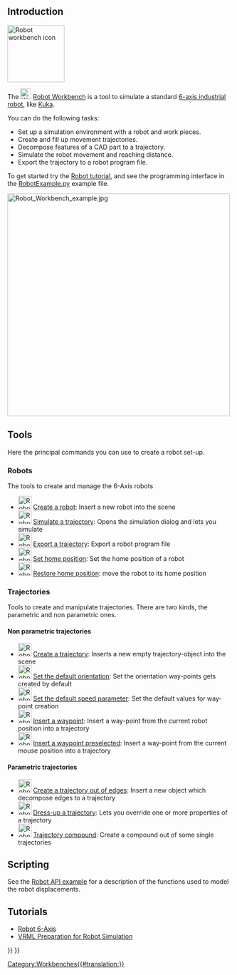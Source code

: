 <languages/>
<translate>

<!--T:40-->
{{Docnav
|[[Reverse_Engineering_Workbench|Reverse Engineering Workbench]]
|[[Sketcher_Workbench|Sketcher Workbench]]
|IconL=Workbench_Reverse_Engineering.svg
|IconR=Workbench_Sketcher.svg
}}

<!--T:42-->
{{VeryImportantMessage|The Robot Workbench is unmaintained. If you have experience with the topic and are interested in maintaining it, please state your intention in the developer's section of the [https://forum.freecadweb.org/index.php FreeCAD forum].

<!--T:47-->
The reason this workbench is still in the master source code is because this workbench is programmed in C++. If this workbench could be programmed in Python, then it could be made an [[external_workbenches|external workbench]] and it could be moved to a separate repository.
}}

== Introduction == <!--T:37-->

</translate>
[[Image:Workbench_Robot.svg|thumb|128px|<translate><!--T:46--> Robot workbench icon</translate>]]
<translate>

<!--T:2-->
The [[Image:Workbench_Robot.svg|24px]] [[Robot_Workbench|Robot Workbench]] is a tool to simulate a standard [[Robot_6-Axis|6-axis industrial robot]], like [http://kuka.com/ Kuka].

<!--T:38-->
You can do the following tasks:
* Set up a simulation environment with a robot and work pieces.
* Create and fill up movement trajectories.
* Decompose features of a CAD part to a trajectory.
* Simulate the robot movement and reaching distance.
* Export the trajectory to a robot program file.

<!--T:3-->
To get started try the [[Robot_tutorial|Robot tutorial]], and see the programming interface in the [https://github.com/FreeCAD/FreeCAD_sf_master/blob/master/src/Mod/Robot/RobotExample.py RobotExample.py] example file.

</translate>
{{TOCright}}
[[Image:Robot_Workbench_example.jpg|500px]]
<translate>

== Tools == <!--T:4-->
Here the principal commands you can use to create a robot set-up. 

=== Robots === <!--T:5-->
The tools to create and manage the 6-Axis robots

<!--T:6-->
* [[Image:Robot_CreateRobot.svg|30px]] [[Robot_CreateRobot|Create a robot]]: Insert a new robot into the scene
* [[Image:Robot_Simulate.svg|30px]] [[Robot_Simulate|Simulate a trajectory]]: Opens the simulation dialog and lets you simulate 
* [[Image:Robot_Export.svg|30px]] [[Robot_Export|Export a trajectory]]: Export a robot program file
* [[Image:Robot_SetHomePos.svg|30px]] [[Robot_SetHomePos|Set home position]]: Set the home position of a robot
* [[Image:Robot_RestoreHomePos.svg|30px]] [[Robot_RestoreHomePos|Restore home position]]: move the robot to its home position

=== Trajectories === <!--T:7-->
Tools to create and manipulate trajectories. There are two kinds, the parametric and non parametric ones.

==== Non parametric trajectories ==== <!--T:8-->
* [[Image:Robot_CreateTrajectory.svg|30px]] [[Robot_CreateTrajectory|Create a trajectory]]: Inserts a new empty trajectory-object into the scene
* [[Image:Robot_SetDefaultOrientation.svg|30px]] [[Robot_SetDefaultOrientation|Set the default orientation]]: Set the orientation way-points gets created by default
* [[Image:Robot_SetDefaultValues.svg|30px]] [[Robot_SetDefaultValues|Set the default speed parameter]]: Set the default values for way-point creation
* [[Image:Robot_InsertWaypoint.svg|30px]] [[Robot_InsertWaypoint|Insert a waypoint]]: Insert a way-point from the current robot position into a trajectory
* [[Image:Robot_InsertWaypointPre.svg|30px]] [[Robot_InsertWaypointPre|Insert a waypoint preselected]]: Insert a way-point from the current mouse position into a trajectory

==== Parametric trajectories ==== <!--T:9-->
* [[Image:Robot_Edge2Trac.svg|30px]] [[Robot_Edge2Trac|Create a trajectory out of edges]]: Insert a new object which decompose edges to a trajectory
* [[Image:Robot_TrajectoryDressUp.svg|30px]] [[Robot_TrajectoryDressUp|Dress-up a trajectory]]: Lets you override one or more properties of a trajectory
* [[Image:Robot_TrajectoryCompound.svg|30px]] [[Robot_TrajectoryCompound|Trajectory compound]]: Create a compound out of some single trajectories

== Scripting == <!--T:10-->

<!--T:39-->
See the [[Robot_API_example|Robot API example]] for a description of the functions used to model the robot displacements.

== Tutorials == <!--T:34-->
* [[Robot 6-Axis|Robot 6-Axis]]
* [[VRML Preparation for Robot Simulation|VRML Preparation for Robot Simulation]]


<!--T:35-->
{{Docnav
|[[Reverse_Engineering_Workbench|Reverse Engineering Workbench]]
|[[Sketcher_Workbench|Sketcher Workbench]]
|IconL=Workbench_Reverse_Engineering.svg
|IconR=Workbench_Sketcher.svg
}}

</translate>
{{Robot Tools navi{{#translation:}}}}
{{Userdocnavi{{#translation:}}}}
[[Category:Workbenches{{#translation:}}]]